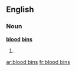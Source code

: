 ==English==

===Noun===
'''[[blood]] [[bin]]s'''

# {{plural of|[[blood bin]]}}

[[ar:blood bins]]
[[fr:blood bins]]